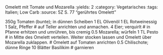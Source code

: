 Omelett mit Tomate und Mozarella
:yields: 2
:category: Vegetarisches
:tags: Italien; Low Carb
:source: 5Z S. 77 "gerührtes Omelett"

350g Tomaten (bunte); in dünnen Scheiben
1 EL Olivenöl
1 EL Rotweinessig
1 Salz, Pfeffer
# auf Teller anrichten und anmachen.
4 Eier; verquirlt
# in Pfanne erhitzen und umrühren, bis cremig
0.5 Mozarella; würfeln
1 TL Pesto
# in Mitte des Omelett verteilen. Weiter stocken lassen und Omelett über Mozarella zuklappen.
# Omelett auf Tomaten anrichten
0.5 Chilischote; dünne Ringe
10 Blätter Basilikim
# garnieren